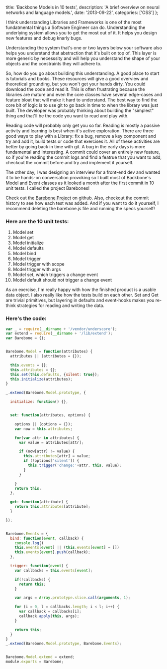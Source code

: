   title: 'Backbone Models in 10 tests',
  description: 'A brief overview on neural networks and language models.',
  date: '2013-09-22',
  categories: ['OSS']
};



I think understanding Libraries and Frameworks is one of the most fundatmental things a Software Engineer can do. Understanding the underlying system allows you to get the most out of it. It helps you design new features and debug knarly bugs. 

Understanding the system that's one or two layers below your software also helps you understand that abstraction that it's built on top of. This layer is more generic by necesssity and will help you understand the shape of your objects and the constraints they will adhere to.

So, how do you go about building this understanding. A good place to start is tutorials and books. These resources will give a good overview and theoretical grounding, but you won't get your hands dirty. You could download the code and read it. This is often frustrating because the libraries are mature and even the core classes have several edge-cases and feature bloat that will make it hard to understand. The best way to find the core bit of logic is to use git to go back in time to when the library was just built. The developer was probably thinking about building the "simplest" thing and that'll be the code you want to read and play with. 

Reading code will probably only get you so far. Reading is mostly a passive activity and learning is best when it's active exploration. There are three good ways to play with a Library: fix a bug, remove a key component and try and add it, build tests or code that exercises it. All of these activities are better by going back in time with git. A bug in the early days is more fundamental and interesting. A commit could cover an entirely new feature, so if you're reading the commit logs and find a featrue that you want to add, checkout the commit before and try and implement it yourself. 

The other day, I was designing an interview for a front-end dev and wanted it to be hands-on conversation provoking so I built most of Backbone's Model and Event classes as it looked a month after the first commit in 10 unit tests. I called the project Barebones!

Check out the [Barebone Project][barebone] on github. Also, checkout the commit history to see how each test was added. And if you want to do it yourself, I recommend deleting the barebone.js file and running the specs yourself!


### Here are the 10 unit tests:
1. Model set 
2. Model get 
3. Model initialize
4. Model defaults
5. Model bind
6. Model trigger
7. Model trigger with scope
8. Model trigger with args
9. Model set, which triggers a change event
10. Model default should not trigger a change event

As an exercise, I'm really happy with how the finished product is a usable data object. I also really like how the tests build on each other. Set and Get are trivial primitives, but layering in defaults and event-hooks makes you re-think strategies for reading and writing the data. 


### Here's the code:


```js
var _ = require(__dirname + '/vendor/underscore');
var extend = require(__dirname + '/lib/extend');
var Barebone = {};


Barebone.Model = function(attributes) {
  attributes || (attributes = {});

  this.events = {};
  this.attributes = {};
  this.set(this.defaults, {silent: true});
  this.initialize(attributes);
}

_.extend(Barebone.Model.prototype, {

  initialize: function() {},


  set: function(attributes, options) {

    options || (options = {});
    var now = this.attributes;

    for(var attr in attributes) {
      var value = attributes[attr];

      if (now[attr] != value) {
        this.attributes[attr] = value;
        if (!options['silent']) {
          this.trigger('change:'+attr, this, value);
        }
      }

    }
    return this;
  },

  get: function(attribute) {
    return this.attributes[attribute];
  }

});


Barebone.Events = {
  bind: function(event, callback) {
    console.log()
    this.events[event] || (this.events[event] = [])
    this.events[event].push(callback);
  },

  trigger: function(event) {
    var callbacks = this.events[event];

    if(!callbacks) {
      return this;
    }

    var args = Array.prototype.slice.call(arguments, 1);

    for (i = 0, l = callbacks.length; i < l; i++) {
      var callback = callbacks[i];
      callback.apply(this, args);
    }

    return this;
  }
}
_.extend(Barebone.Model.prototype, Barebone.Events);


Barebone.Model.extend = extend;
module.exports = Barebone;
```

[barebone]: https://github.com/jasonLaster/Barebone
